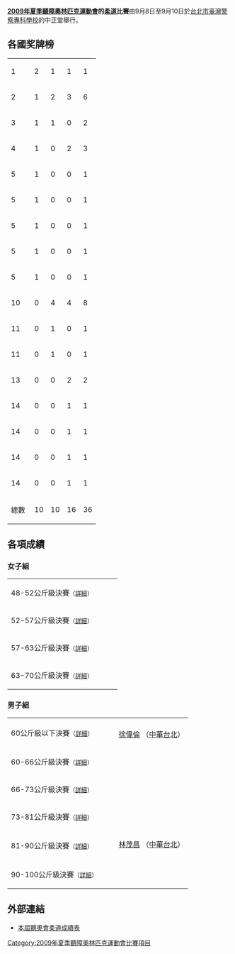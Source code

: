 {{unreferenced|time=2009-12-12T00:49:10+00:00}}
'''[[2009年夏季聽障奧林匹克運動會|2009年夏季聽障奧林匹克運動會]]的[[柔道|柔道]]比賽'''由9月8日至9月10日於[[台北市|台北市]][[臺灣警察專科學校|臺灣警察專科學校]]的中正堂舉行。

== 各國奖牌榜 ==
{| {{RankedMedalTable|class=wikitable sortable}}
|-
| 1 ||align=left| {{KOR}} || 2 || 1 || 1 || 1
|-
| 2 ||align=left| {{FRA}} || 1 || 2 || 3 || 6
|-
| 3 ||align=left| {{UKR}} || 1 || 1 || 0 || 2
|-
| 4 ||align=left| {{MGL}} || 1 || 0 || 2 || 3
|-
| 5 ||align=left| {{AUS}} || 1 || 0 || 0 || 1
|-
| 5 ||align=left| {{JPN}} || 1 || 0 || 0 || 1
|-
| 5 ||align=left| {{NED}} || 1 || 0 || 0 || 1
|-
| 5 ||align=left| {{POR}} || 1 || 0 || 0 || 1
|-
| 5 ||align=left| {{VEN}} || 1 || 0 || 0 || 1
|-
| 10 ||align=left| {{RUS}} || 0 || 4 || 4 || 8
|-
| 11 ||align=left| {{CAN}} || 0 || 1 || 0 || 1
|-
| 11 ||align=left| {{TUR}} || 0 || 1 || 0 || 1
|- style="background:#ccf;"
| 13 ||align=left| {{flag|TPE|deaf-old}} || 0 || 0 || 2 || 2
|-
| 14 ||align=left| {{ARG}} || 0 || 0 || 1 || 1
|-
| 14 ||align=left| {{BRA}} || 0 || 0 || 1 || 1
|-
| 14 ||align=left| {{HUN}} || 0 || 0 || 1 || 1
|-
| 14 ||align=left| {{SUI}} || 0 || 0 || 1 || 1
|- class="sortbottom"
!colspan=2| 總數 || 10 || 10 || 16 || 36
|}

== 各項成績 ==
=== 女子組 ===
{| {{MedalistTable|type=項目|columns=1|labelwidth=180px|style=font-size:small;}}
|-
|48-52公斤級決賽<small>（[[2009年夏季聽障奧林匹克運動會柔道－女子48-52公斤級決賽|詳細]]）</small>
| {{FlagIOC2athlete|Kelly Jai Fong|AUS|2009年夏季聽障奧林匹克運動會}}
| {{FlagIOC2athlete|Anna Shostak|UKR|2009年夏季聽障奧林匹克運動會}}{{flagicon|UKR}}
| {{FlagIOC2athlete|[[鄭淑花|鄭淑花]]|KOR|2009年夏季聽障奧林匹克運動會}}
|-
|52-57公斤級決賽<small>（[[2009年夏季聽障奧林匹克運動會柔道－女子52-57公斤級決賽|詳細]]）</small>
| {{FlagIOC2athlete|Mayerlyn Nereida Barreto Rodriguez|VEN|2009年夏季聽障奧林匹克運動會}}
| {{FlagIOC2athlete|Marie Robert|FRA|2009年夏季聽障奧林匹克運動會}}
| {{FlagIOC2athlete|Yulia Alexandrovna Molodtsova|RUS|2009年夏季聽障奧林匹克運動會}}
|-
|57-63公斤級決賽<small>（[[2009年夏季聽障奧林匹克運動會柔道－女子57-63公斤級決賽|詳細]]）</small>
| {{FlagIOC2athlete|Joana Filipa Paulo Santos|POR|2009年夏季聽障奧林匹克運動會}}
| {{FlagIOC2athlete|Mila Vladislavovna Slepysheva|RUS|2009年夏季聽障奧林匹克運動會}}
| {{FlagIOC2athlete|Godo Kitti|HUN|2009年夏季聽障奧林匹克運動會}}
|-
|63-70公斤級決賽<small>（[[2009年夏季聽障奧林匹克運動會柔道－女子63-70公斤級決賽|詳細]]）</small>
| {{FlagIOC2athlete|[[洪恩美|洪恩美]]|KOR|2009年夏季聽障奧林匹克運動會}}
| {{FlagIOC2athlete|Zhanna Vladimirovna Kuznetsova|RUS|2009年夏季聽障奧林匹克運動會}}
| {{FlagIOC2athlete|Susana Edith Monteggia|ARG|2009年夏季聽障奧林匹克運動會}}
|}
=== 男子組 ===
{| {{MedalistTable|type=項目|columns=1|labelwidth=180px|style=font-size:small;}}
|-
|rowspan=2|60公斤級以下決賽<small>（[[2009年夏季聽障奧林匹克運動會柔道－男子60公斤級以下決賽|詳細]]）</small>
|rowspan=2| {{FlagIOC2athlete|Fréderic Gouttenoire|FRA|2009年夏季聽障奧林匹克運動會}}
|rowspan=2| {{FlagIOC2athlete|Murad Sapigajievich Magomedilaev|RUS|2009年夏季聽障奧林匹克運動會}}
| {{FlagIOC2athlete|Navaanjamis Bayanmunkh|MGL|2009年夏季聽障奧林匹克運動會}}
|-
|{{flagicon|TPE|deaf-old}} [[徐偉倫|徐偉倫]] （[[2009年夏季聽障奧林匹克運動會中華台北代表團|中華台北]]）
|-
|rowspan=2|60-66公斤級決賽<small>（[[2009年夏季聽障奧林匹克運動會柔道－男子60-66公斤級決賽|詳細]]）</small>
|rowspan=2| {{FlagIOC2athlete|Albert Westerhof|NED|2009年夏季聽障奧林匹克運動會}}
|rowspan=2| {{FlagIOC2athlete|Eliot Sene|FRA|2009年夏季聽障奧林匹克運動會}}
| {{FlagIOC2athlete|Oygor Lazarevich Taypinov|RUS|2009年夏季聽障奧林匹克運動會}}
|-
|{{FlagIOC2athlete|Jonas Jenzer|SUI|2009年夏季聽障奧林匹克運動會}}
|-
|rowspan=2|66-73公斤級決賽<small>（[[2009年夏季聽障奧林匹克運動會柔道－男子66-73公斤級決賽|詳細]]）</small>
|rowspan=2| {{FlagIOC2athlete|Dmytro Sheretov|UKR|2009年夏季聽障奧林匹克運動會}}
|rowspan=2| {{FlagIOC2athlete|[[鄭眞雄|鄭眞雄]]|KOR|2009年夏季聽障奧林匹克運動會}}
| {{FlagIOC2athlete|Frédéric Serge Roy|FRA|2009年夏季聽障奧林匹克運動會}}
|-
|{{FlagIOC2athlete|Munkh-Orgil Badamsambuu|MGL|2009年夏季聽障奧林匹克運動會}}
|-
|rowspan=2|73-81公斤級決賽<small>（[[2009年夏季聽障奧林匹克運動會柔道－男子73-81公斤級決賽|詳細]]）</small>
|rowspan=2| {{FlagIOC2athlete|Ochbadral Damdin|MGL|2009年夏季聽障奧林匹克運動會}}
|rowspan=2| {{FlagIOC2athlete|Marco Chiaramonte|CAN|2009年夏季聽障奧林匹克運動會}}
| {{FlagIOC2athlete|Alexandre Soares Fernandes|BRA|2009年夏季聽障奧林匹克運動會}}
|-
|{{FlagIOC2athlete|Cyril Jonard|FRA|2009年夏季聽障奧林匹克運動會}}
|-
|rowspan=2|81-90公斤級決賽<small>（[[2009年夏季聽障奧林匹克運動會柔道－男子81-90公斤級決賽|詳細]]）</small>
|rowspan=2| {{FlagIOC2athlete|[[梁丁茂|梁丁茂]]|KOR|2009年夏季聽障奧林匹克運動會}}
|rowspan=2| {{FlagIOC2athlete|Murat Bastug|TUR|2009年夏季聽障奧林匹克運動會}}
| {{flagicon|TPE|deaf-old}} [[林茂昌|林茂昌]] （[[2009年夏季聽障奧林匹克運動會中華台北代表團|中華台北]]）
|-
|{{FlagIOC2athlete|Sergey Andreevich Tarasov|RUS|2009年夏季聽障奧林匹克運動會}}
|-
|90-100公斤級決賽<small>（[[2009年夏季聽障奧林匹克運動會柔道－男子90-100公斤級決賽|詳細]]）</small>
| {{FlagIOC2athlete|[[山田光穂|山田光穂]]|JPN|2009年夏季聽障奧林匹克運動會}}
| {{FlagIOC2athlete|Dmitry Alexandrovich Lavrov|RUS|2009年夏季聽障奧林匹克運動會}}
| {{FlagIOC2athlete|Sebastien Crespo|FRA|2009年夏季聽障奧林匹克運動會}}
|}

== 外部連結 ==
*[https://archive.is/20090914012530/http://judo.2009deaflympics.org/files/609-1038.php 本屆聽奧會柔道成績表]

{{2009年夏季聽障奧林匹克運動會運動項目}}

[[Category:2009年夏季聽障奧林匹克運動會比賽項目|Category:2009年夏季聽障奧林匹克運動會比賽項目]]